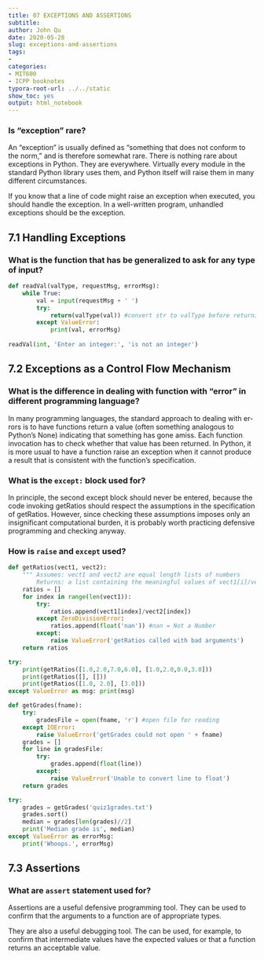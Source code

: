 ```yaml
---
title: 07 EXCEPTIONS AND ASSERTIONS
subtitle: 
author: John Qu
date: 2020-05-28
slug: exceptions-and-assertions
tags:
- 
categories:
- MIT600
- ICPP booknotes
typora-root-url: ../../static
show_toc: yes
output: html_notebook
---
```


### Is "exception" rare?

An “exception” is usually defined as “something that does not conform to the norm,” and is therefore somewhat rare. There is nothing rare about exceptions in Python. They are everywhere. Virtually every module in the standard Python library uses them, and Python itself will raise them in many different circumstances. 

If you know that a line of code might raise an exception when executed, you should handle the exception. In a well-written program, unhandled exceptions should be the exception.

## 7.1 Handling Exceptions

### What is the function that has be generalized to ask for any type of input?

```python
def readVal(valType, requestMsg, errorMsg): 
    while True:
        val = input(requestMsg + ' ')
        try:
            return(valType(val)) #convert str to valType before returning
        except ValueError:
            print(val, errorMsg)
            
readVal(int, 'Enter an integer:', 'is not an integer')
```

## 7.2 Exceptions as a Control Flow Mechanism

### What is the difference in dealing with function with "error" in different programming language? 

In many programming languages, the standard approach to dealing with er- rors is to have functions return a value (often something analogous to Python’s None) indicating that something has gone amiss. Each function invocation has to check whether that value has been returned. In Python, it is more usual to have a function raise an exception when it cannot produce a result that is consistent with the function’s specification.

### What is the `except:` block used for?

In principle, the second except block should never be entered, because the code invoking getRatios should respect the assumptions in the specification of getRatios. However, since checking these assumptions imposes only an insignificant computational burden, it is probably worth practicing defensive programming and checking anyway.

### How is `raise` and `except` used?

```python
def getRatios(vect1, vect2):
    """ Assumes: vect1 and vect2 are equal length lists of numbers
        Returns: a list containing the meaningful values of vect1[i]/vect2[i]"""
    ratios = []
    for index in range(len(vect1)):
        try:
            ratios.append(vect1[index]/vect2[index])
        except ZeroDivisionError:
            ratios.append(float('nan')) #nan = Not a Number
        except:
            raise ValueError('getRatios called with bad arguments')
    return ratios
```

```python
try:
    print(getRatios([1.0,2.0,7.0,6.0], [1.0,2.0,0.0,3.0]))     
    print(getRatios([], []))
    print(getRatios([1.0, 2.0], [3.0]))
except ValueError as msg: print(msg)
```

```python
def getGrades(fname):
    try:
        gradesFile = open(fname, 'r') #open file for reading
    except IOError:
        raise ValueError('getGrades could not open ' + fname)
    grades = []
    for line in gradesFile:
        try:
            grades.append(float(line))
        except:
            raise ValueError('Unable to convert line to float')
    return grades
```

```python
try:
    grades = getGrades('quiz1grades.txt')
    grades.sort()
    median = grades[len(grades)//2]
    print('Median grade is', median)
except ValueError as errorMsg:
    print('Whoops.', errorMsg)
```

## 7.3 Assertions

### What are `assert`  statement used for?

Assertions are a useful defensive programming tool. They can be used to confirm that the arguments to a function are of appropriate types. 

They are also a useful debugging tool. The can be used, for example, to confirm that intermediate values have the expected values or that a function returns an acceptable value.
